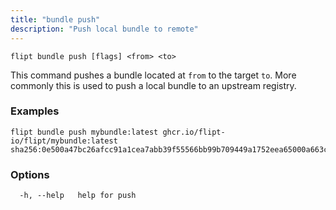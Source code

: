```yaml
---
title: "bundle push"
description: "Push local bundle to remote"
---
```


```
flipt bundle push [flags] <from> <to>
```

This command pushes a bundle located at `from` to the target `to`.
More commonly this is used to push a local bundle to an upstream registry.

### Examples

```
flipt bundle push mybundle:latest ghcr.io/flipt-io/flipt/mybundle:latest
sha256:0e500a47bc26afcc91a1cea7abb39f55566bb99b709449a1752eea65000a663c
```

### Options

```
  -h, --help   help for push
```
